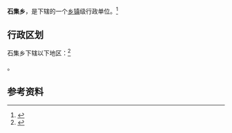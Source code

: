 {{中国乡级行政区|32/13/24/205/000}}

'''石集乡'''，是{{PRC admin/fullname|32/13/24/205/000|3}}下辖的一个[[乡镇|乡镇]]级行政单位。<ref>{{PRC admin/ref sgc|{{PRC admin/parent|32/13/24/205/000}}}}</ref>

== 行政区划 ==

石集乡下辖以下地区：<ref>{{PRC admin/ref sgc|32/13/24/205/000}}</ref>

{{PRC admin/children|32/13/24/205/000}}。

== 参考资料 ==

{{reflist}}

{{PRC admin/navcat|32/13/24/205/000}}
{{江苏行政区划小作品}}